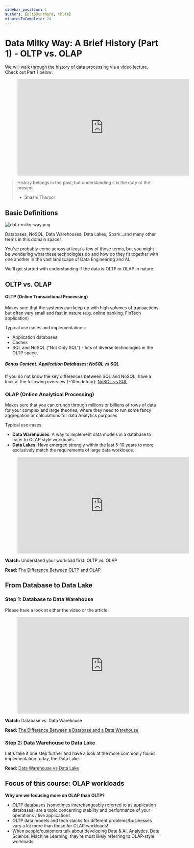 ```yaml
---
sidebar_position: 1
authors: [plaosunthara, tklae]
minutesToComplete: 24
---
```


# Data Milky Way: A Brief History (Part 1) - OLTP vs. OLAP

We will walk through the history of data processing via a video lecture. Check out Part 1 below:
<div style={{textAlign: 'center'}}>
    <figure class="video-container">
        <iframe width="560" height="315" src="https://www.youtube.com/embed/8VD2qoebacA" title="YouTube video player" frameborder="0" allow="accelerometer; autoplay; clipboard-write; encrypted-media; gyroscope; picture-in-picture" allowfullscreen></iframe>
    </figure>
</div>


> History belongs in the past; but understanding it is the duty of the present
> - Shashi Tharoor

## Basic Definitions

<div style={{textAlign: 'center'}}>

![data-milky-way.png](./assets/data-milky-way.png)

Databases, NoSQL, Data Warehouses, Data Lakes, Spark…and many other terms in this domain space!

</div>

You've probably come across at least a few of these terms, but you might be wondering what these technologies do and how do they fit together with one another in the vast landscape of Data Engineering and AI.

We'll get started with understanding if the data is OLTP or OLAP in nature.


## OLTP vs. OLAP

#### OLTP (Online Transactional Processing)
Makes sure that the systems can keep up with high volumes of transactions but often very small and fast in nature (e.g. online banking, FinTech application)

Typical use cases and implementations:
* Application databases
* Caches
* SQL and NoSQL ("Not Only SQL") - lots of diverse technologies in the OLTP space.


##### Bonus Content:  Application Databases: NoSQL vs SQL
If you do not know the key differences between SQL and NoSQL, have a look at the following overview (~10m detour): [NoSQL vs SQL](https://www.mongodb.com/nosql-explained/nosql-vs-sql)

### OLAP (Online Analytical Processing)
Makes sure that you can crunch through millions or billions of rows of data for your complex and large theories, where they need to run some fancy aggregation or calculations for data Analytics purposes

Typical use cases:
* **Data Warehouses**: A way to implement data models in a database to cater to OLAP style workloads.
* **Data Lakes**: Have emerged strongly within the last 5-10 years to more exclusively match the requirements of large data workloads.

<div style={{textAlign: 'center'}}>

<figure class="video-container">
    <iframe width="560" height="315" src="https://www.youtube.com/embed/-v3PhEtOuxw" title="YouTube video player" frameborder="0" allow="accelerometer; autoplay; clipboard-write; encrypted-media; gyroscope; picture-in-picture" allowfullscreen></iframe>
</figure>

**Watch:** Understand your workload first: OLTP vs. OLAP

**Read:** [The Difference Between OLTP and OLAP](https://techdifferences.com/difference-between-oltp-and-olap.html#:~:text=OLTP%20and%20OLAP%20both%20are,is%20an%20analytical%20processing%20system.&text=The%20basic%20difference%20between%20OLTP,online%20database%20query%20answering%20system.)

</div>

## From Database to Data Lake

### Step 1: Database to Data Warehouse
Please have a look at either the video or the article.

<div style={{textAlign: 'center'}}>

<figure class="video-container">
    <iframe width="560" height="315" src="https://www.youtube.com/embed/FxQG65OhXAQ" title="YouTube video player" frameborder="0" allow="accelerometer; autoplay; clipboard-write; encrypted-media; gyroscope; picture-in-picture" allowfullscreen></iframe>
</figure>

**Watch:** Database vs. Data Warehouse

**Read:** [The Difference Between a Database and a Data Warehouse](https://panoply.io/data-warehouse-guide/the-difference-between-a-database-and-a-data-warehouse/)
</div>

### Step 2: Data Warehouse to Data Lake
Let's take it one step further and have a look at the more commonly found implementation today, the Data Lake.

<div style={{textAlign: 'center'}}>

**Read:** [Data Warehouse vs Data Lake](https://panoply.io/data-warehouse-guide/data-warehouse-vs-data-lake/)

</div>

## Focus of this course: OLAP workloads
**Why are we focusing more on OLAP than OLTP?**
* OLTP databases (sometimes interchangeably referred to as application databases) are a
topic concerning stability and performance of your operations / live applications
* OLTP data models and tech stacks for different problems/businesses vary a lot more
than those for OLAP workloads!
* When people/customers talk about developing Data & AI, Analytics, Data Science, Machine Learning,
they’re most likely referring to OLAP-style workloads.
